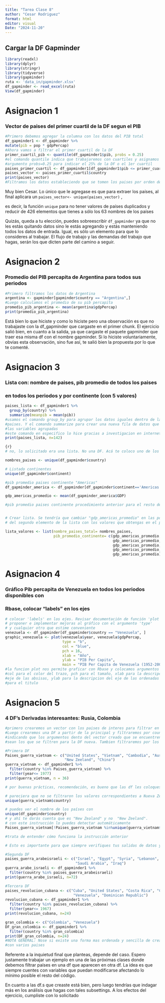 ```yaml
---
title: "Tarea Clase 8"
author: "Cesar Rodriguez"
format: html
editor: visual
Date: "2024-11-20"
---
```


## Cargar la DF Gapminder

```r
library(readxl)
library(dplyr)
library(stringr)
library(tidyverse)
library(gapminder)
ruta <- 'data_in/gapminder.xlsx'
df_gapminder <- read_excel(ruta)
View(df_gapminder)
```

# Asignacion 1

### Vector de paises del primer cuartil de la DF segun el PIB

```r
#Primero debemos agregar la columna con los datos del PIB total
df_gapminder1 <- df_gapminder %>%
mutate(pib = pop * gdpPercap)
#Ahora vamos a filtrar el primer cuartil de la DF
primer_cuartil_pib <- quantile(df_gapminder1$pib, probs = 0.25)
#el comando quantile indica que trabajaremos con cuartiles y asignamos el
#argumento probs=0.25 para indicar el 25% de la DF o el 1er cuartil
paises_primer_cuartil <- df_gapminder1[df_gapminder1$pib <= primer_cuartil_pib,]
paises_vector <- paises_primer_cuartil$country
print(paises_vector)
#Filtramos los datos estableciendo que se tomen los paises por orden de su PIB
```

Muy bien Cesar. Lo único que le agregase es que para extraer los países, al final aplicara un `paises_vector<- unique(paises_vector)` ,

es decir, la función `unique` para no tener valores de países duplicados y reducir de 426 elementos que tienes a sólo los 63 nombres de los países

Quizás, queda a tu elección, puedes sobreescribir `df_gapminder` ya que no les estás quitando datos sino le estás agregando y estás manteniendo todos los datos de entrada. Igual, es sólo un elemento para que lo consideres al trabajar. El flujo de trabajo y las demandas del trabajo que hagas, serán los que dicten parte del camino a seguir.

# Asignacion 2

### Promedio del PIB percapita de Argentina para todos sus periodos

```r
#Primero filtramos los datos de Argentina
argentina <- gapminder[gapminder$country == "Argentina",]
#Luego calculamos el promedio de su pib percapita
promedio_pib_argentina <- mean(argentina$gdpPercap)
print(promedio_pib_argentina)
```

Está bien lo que hiciste y como lo hiciste pero una observación es que no trabajaste con la df_gapminder que cargaste en el primer chunk. El ejercicio salió bien, en cuanto a la salida, ya que cargaste el paquete gapminder que traer esa misma df con el nombre gapminder. Si lo hiciste voluntariamente, obvias esta observación, sino fue así, te salió bien la propuesta por lo que te comenté.

# Asignacion 3

### Lista con: nombre de paises, pib promedio de todos los paises

### en todos los periodos y por continente (con 5 valores)

```r
paises_lista <- df_gapminder1 %>%
  group_by(country) %>%
  summarize(meanpib = mean(pib))
#usamos el comando group_by para agrupar los datos iguales dentro de la columna
#paises. Y el comando summarize para crear una nueva fila de datos que combina
#las variables agrupadas
#este comando en especifico lo hice gracias a investigacion en internet e IA
print(paises_lista, n=142)
```

```r
{r}
# no, lo solicitado era una lista. No una DF. Acá te coloco uno de los caminos posibles para hacer lo solicitado

nombres_paises <- unique(df_gapminder$country)

# Listado continentes
unique(df_gapminder$continent)

#pib promedio paises continente "Americas"
df_gapminder_america <- df_gapminder[df_gapminder$continent=='Americas','GDP']

gdp_americas_promedio <- mean(df_gapminder_america$GDP)

#pib promedio paises continente procedimiento anterior para el resto de los continentes


# Crear lista. Se tendría que cambiar "gdp_americas_promedio" en las posiciones 2,3,4 y 5 
# del segundo elemento de la lista con los valores que obtengas en el paso anterior

lista_valores <- list(nombre_paises_total= nombres_paises,
                      pib_promedio_continente= c(gdp_americas_promedio,
                                                 gdp_americas_promedio,
                                                 gdp_americas_promedio,
                                                 gdp_americas_promedio,
                                                 gdp_americas_promedio))

```

# Asignacion 4

### Gráfico Pib percapita de Venezuela en todos los periodos disponibles con

### Rbase, colocar "labels" en los ejes

```r
# colocar 'labels' en los ejes. Revisar documentación de función 'plot',  
# proponer e implementar mejoras al gráfico con el argumento 'type'  
# y cualquier otro que estime conveniente
venezuela <- df_gapminder[df_gapminder$country == "Venezuela", ]
graphic_venezuela <- plot(venezuela$year, venezuela$gdpPercap,
                          type = "b",
                          col = "blue",
                          pch = 16,
                          xlab = "Año",
                          ylab = "PIB Per Capita",
                          main = "PIB Per Capita de Venezuela (1952-2007)")
#la funcion plot nos permite graficar con Rbase y colocamos argumentos de tipo,
#col para el color del trazo, pch para el tamaño, xlab para la descripcion del
#eje de las absisas, ylab para la descripcion del eje de las ordenadas y main
#para el titulo
```

# Asignacion 5

### 4 DF's Derivadas interesantes: Rusia, Colombia

```r
#primero crearemos un vector con los paises de interes para filtrar en la DF
#Luego crearemos una DF a partir de la principal y filtraremos por country
#indicando que los argumentos dento del vector creado que se encuentren en la DF
#sean los que se filtren para la DF nueva. Tambien filtraremos por los años

#Primera DF
Paises_guerra_vietnam <- c("United States", "Vietnam", "Cambodia", "Australia",
                           "New Zeeland", "China")
guerra_vietnam <- df_gapminder1 %>%
  filter(country %in% Paises_guerra_vietnam) %>%
  filter(year<= 1977)
print(guerra_vietnam, n = 36)
```

```r

# por buenas prácticas, recomendación, es bueno que las df les coloques en el nombre "df", por ejemplo, "df_guerra_vietnan"

# pareciera que no se filtraron los valores correspondientes a Nueva Zelanda
unique(guerra_vietnam$country)

# puedes ver el nombre de los países con
unique(df_gapminder$country)
# y ahí te darás cuenta que es "New Zealand" y no  "New Zeeland".
# con este instrucción lo puedes detectar automáticamente
Paises_guerra_vietnam[!Paises_guerra_vietnam %in%unique(guerra_vietnam$country) ]

#trata de entender cómo funciona la instrucción anterior

# Esto es importante para que siempre verifiques tus salidas de datos ya que puedes terminar omitiendo datos que sí necesitabas disponer. Es parte de la tarea de un científico de datos
```

```r
#Segunda DF
paises_guerra_arabeisraeli <- c("Israel", "Egypt", "Syria", "Lebanon",
                                "Saudi Arabia", "Iraq")
guerra_arabe_israeli <- df_gapminder1 %>%
  filter(country %in% paises_guerra_arabeisraeli)
print(guerra_arabe_israeli, n=72)
```

```r
#Tercera DF
paises_revolucion_cubana <- c("Cuba", "United States", "Costa Rica", "China",
                               "Venezuela", "Dominican Republic")
revolucion_cubana <- df_gapminder1 %>%
  filter(country %in% paises_revolucion_cubana) %>%
  filter(year<= 1967)
print(revolucion_cubana, n=24)
```

```r
gran_colombia <- c("Colombia", "Venezuela")
DF_gran_colombia <- df_gapminder1 %>%
  filter(country %in% gran_colombia)
print(DF_gran_colombia, n=24)
#NOTA GENERAL: Nose si existe una forma mas ordenada y sencilla de crear las DF
#con varios paises


```

Referente a la inquietud final que planteas, depende del caso. Espero justamente trabajar un ejemplo en una de las próximas clases donde debemos filtrar países en una df que aparecen en otra df. La idea es que siempre cuentes con variables que puedan modificarse afectando lo mínimo posible el resto del código.

En cuanto a las df.s que creaste está bien, pero luego tendrías que indagar más en los análisis que hagas con tales subsettings. A los efectos del ejercicio, cumpliste con lo solicitado
